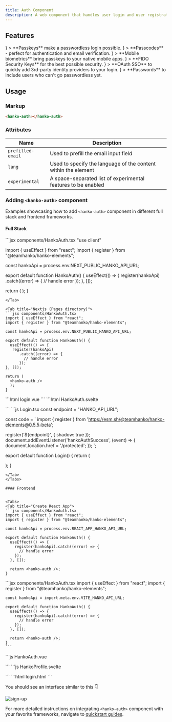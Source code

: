 ```yaml
---
title: Auth Component
description: A web component that handles user login and user registration.
---
```


## Features

<CardGroup cols={2}>
  <Card
    icon={
      <svg
        xmlns="http://www.w3.org/2000/svg"
        className="icon icon-tabler icon-tabler-circle-key"
        width="30"
        height="30"
        viewBox="0 0 30 30"
        strokeWidth="2"
        stroke="currentColor"
        fill="none"
        strokeLinecap="round"
        strokeLinejoin="round"
      >
        <path stroke="none" d="M0 0h24v24H0z" fill="none"></path>
        <path d="M14 10m-2 0a2 2 0 1 0 4 0a2 2 0 1 0 -4 0"></path>
        <path d="M21 12a9 9 0 1 1 -18 0a9 9 0 0 1 18 0z"></path>
        <path d="M12.5 11.5l-4 4l1.5 1.5"></path>
        <path d="M12 15l-1.5 -1.5"></path>
      </svg>
    }
  >
    **Passkeys** make a passwordless login possible.
  </Card>
  <Card
    icon={
      <svg
        xmlns="http://www.w3.org/2000/svg"
        className="icon icon-tabler icon-tabler-mail"
        width="24"
        height="24"
        viewBox="0 0 24 24"
        strokeWidth="2"
        stroke="currentColor"
        fill="none"
        strokeLinecap="round"
        strokeLinejoin="round"
      >
        <path stroke="none" d="M0 0h24v24H0z" fill="none"></path>
        <path d="M3 7a2 2 0 0 1 2 -2h14a2 2 0 0 1 2 2v10a2 2 0 0 1 -2 2h-14a2 2 0 0 1 -2 -2v-10z"></path>
        <path d="M3 7l9 6l9 -6"></path>
      </svg>
    }
  >
    **Passcodes** - perfect for authentication and email verification.
  </Card>
  <Card
    icon={
      <svg
        xmlns="http://www.w3.org/2000/svg"
        className="icon icon-tabler icon-tabler-login"
        width="30"
        height="30"
        viewBox="0 0 30 30"
        strokeWidth="2"
        stroke="currentColor"
        fill="none"
        strokeLinecap="round"
        strokeLinejoin="round"
      >
        <path stroke="none" d="M0 0h24v24H0z" fill="none"></path>
        <path d="M14 8v-2a2 2 0 0 0 -2 -2h-7a2 2 0 0 0 -2 2v12a2 2 0 0 0 2 2h7a2 2 0 0 0 2 -2v-2"></path>
        <path d="M20 12h-13l3 -3m0 6l-3 -3"></path>
      </svg>
    }
  >
    **Mobile biometrics** bring passkeys to your native mobile apps.
  </Card>
  <Card
    icon={
      <svg
        xmlns="http://www.w3.org/2000/svg"
        className="icon icon-tabler icon-tabler-lock-code"
        width="30"
        height="30"
        viewBox="0 0 30 30"
        strokeWidth="2"
        stroke="currentColor"
        fill="none"
        strokeLinecap="round"
        strokeLinejoin="round"
      >
        <path stroke="none" d="M0 0h24v24H0z" fill="none"></path>
        <path d="M11.5 21h-4.5a2 2 0 0 1 -2 -2v-6a2 2 0 0 1 2 -2h10a2 2 0 0 1 2 2"></path>
        <path d="M11 16a1 1 0 1 0 2 0a1 1 0 0 0 -2 0"></path>
        <path d="M8 11v-4a4 4 0 1 1 8 0v4"></path>
        <path d="M20 21l2 -2l-2 -2"></path>
        <path d="M17 17l-2 2l2 2"></path>
      </svg>
    }
  >
    **FIDO Security Keys** for the best possible security.
  </Card>
  <Card
    icon={
      <svg
        xmlns="http://www.w3.org/2000/svg"
        className="icon icon-tabler icon-tabler-brand-google"
        width="30"
        height="30"
        viewBox="0 0 30 30"
        strokeWidth="2"
        stroke="currentColor"
        fill="none"
        strokeLinecap="round"
        strokeLinejoin="round"
      >
        <path stroke="none" d="M0 0h24v24H0z" fill="none"></path>
        <path d="M17.788 5.108a9 9 0 1 0 3.212 6.892h-8"></path>
      </svg>
    }
  >
    **OAuth SSO** to quickly add 3rd-party identity providers to your login.
  </Card>
  <Card
    icon={
      <svg
        xmlns="http://www.w3.org/2000/svg"
        className="icon icon-tabler icon-tabler-password"
        width="24"
        height="24"
        viewBox="0 0 24 24"
        strokeWidth="2"
        stroke="currentColor"
        fill="none"
        strokeLinecap="round"
        strokeLinejoin="round"
      >
        <path stroke="none" d="M0 0h24v24H0z" fill="none"></path>
        <path d="M12 10v4"></path>
        <path d="M10 13l4 -2"></path>
        <path d="M10 11l4 2"></path>
        <path d="M5 10v4"></path>
        <path d="M3 13l4 -2"></path>
        <path d="M3 11l4 2"></path>
        <path d="M19 10v4"></path>
        <path d="M17 13l4 -2"></path>
        <path d="M17 11l4 2"></path>
      </svg>
    }
  >
    **Passwords** to include users who can't go passwordless yet.
  </Card>
</CardGroup>

## Usage

### Markup

```html 
<hanko-auth></hanko-auth>
```

### Attributes

| Name | Description |
| --- | --- |
| `prefilled-email` | Used to prefill the email input field |
| `lang` | Used to specify the language of the content within the element |
| `experimental` | A space-separated list of experimental features to be enabled |


### Adding `<hanko-auth>` component

Examples showcasing how to add `<hanko-auth>` component in different full stack and frontend frameworks.

#### Full Stack

<Tabs>
<Tab title="Nextjs (App directory)">
```jsx components/HankoAuth.tsx
"use client"

import { useEffect } from "react";
import { register } from "@teamhanko/hanko-elements";

const hankoApi = process.env.NEXT_PUBLIC_HANKO_API_URL;

export default function HankoAuth() {
  useEffect(() => {
   register(hankoApi)
      .catch((error) => {
        // handle error
      });
  }, []);

return (
<hanko-auth />
);
}
```
</Tab>

<Tab title="Nextjs (Pages directory)">
```jsx components/HankoAuth.tsx
import { useEffect } from "react";
import { register } from "@teamhanko/hanko-elements";

const hankoApi = process.env.NEXT_PUBLIC_HANKO_API_URL;

export default function HankoAuth() {
  useEffect(() => {
   register(hankoApi)
      .catch((error) => {
        // handle error
      });
}, []);

return (
  <hanko-auth />
  );
}
```
</Tab>

<Tab title="Nuxt">
```html login.vue
<template>
  <hanko-auth />
</template>
```
</Tab>


<Tab title="SvelteKit">
```html HankoAuth.svelte
<script>
  import { onMount } from "svelte";
  import { goto } from "$app/navigation";
  import { register } from "@teamhanko/hanko-elements";
  import { env } from "$env/dynamic/public";
  const hankoApi = env.PUBLIC_HANKO_API_URL;

  const redirectAfterLogin = () => {
    goto("/dashboard");
  };

  onMount(async () => {
    register(hankoApi).catch((error) => {
      // handle error
    });
  });
</script>

<hanko-auth on:onAuthFlowCompleted={redirectAfterLogin} />
```
</Tab>

<Tab title="Fresh">
```js Login.tsx
const endpoint = "HANKO_API_URL";

const code = `
  import { register } from 'https://esm.sh/@teamhanko/hanko-elements@0.5.5-beta';

  register('${endpoint}', { shadow: true });
  document.addEventListener('hankoAuthSuccess', (event) => {
    document.location.href = '/protected';
  });
`;

export default function Login() {
  return (
    <div class="auth-container">
      <hanko-auth api={endpoint}></hanko-auth>
      <script type="module">
        {code}
      </script>
    </div>
  );
}
```
</Tab>
</Tabs>

#### Frontend 


<Tabs>
<Tab title="Create React App">
```jsx components/HankoAuth.tsx
import { useEffect } from "react";
import { register } from "@teamhanko/hanko-elements";

const hankoApi = process.env.REACT_APP_HANKO_API_URL;

export default function HankoAuth() {
  useEffect(() => {
    register(hankoApi).catch((error) => {
      // handle error
    });
  }, []);

  return <hanko-auth />;
}
```
</Tab>
<Tab title="React with Vite">
    ```jsx components/HankoAuth.tsx
    import { useEffect } from "react";
    import { register } from "@teamhanko/hanko-elements";

    const hankoApi = import.meta.env.VITE_HANKO_API_URL;

    export default function HankoAuth() {
      useEffect(() => {
        register(hankoApi).catch((error) => {
          // handle error
        });
      }, []);

      return <hanko-auth />;
    }
    ```
  </Tab>

<Tab title="Vue">
```js HankoAuth.vue
<script setup>
import { onMounted } from "vue";
import { register } from "@teamhanko/hanko-elements";

const hankoApi = process.env.HANKO_API_URL;

onMounted(() => {
  register(hankoApi)
    .catch((error) => {
      // handle error
    });
});
</script>

<template>
  <hanko-auth />
</template>
```
</Tab>

<Tab title="Svelte">
```js HankoProfile.svelte
<script>
  import { register } from "@teamhanko/hanko-elements";
  import { onMount } from "svelte";
  import { env } from "$env/dynamic/public";

  const hankoApi = env.PUBLIC_HANKO_API_URL;

  onMount(async () => {
    register(hankoApi).catch((error) => {
      // handle error
    });
  });
</script>

<hanko-profile />
```
</Tab>

<Tab title="JavaScript">
```html login.html
<body>
  <hanko-auth />

  <script type="module">
    import { register } from "https://esm.run/@teamhanko/hanko-elements";

    await register(process.env.HANKO_API_URL);
  </script>
</body>
```
</Tab>
</Tabs>

You should see an interface similar to this 👇
<Frame>
<img src="/images/fullstack-guide/next-one.png" alt="sign-up" width={500} />
</Frame>


For more detailed instructions on integrating `<hanko-auth>` component with your favorite frameworks, navigate to [quickstart guides](/quickstarts/fullstack). 






